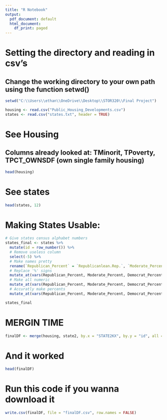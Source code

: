 ```yaml
---
title: "R Notebook"
output:
  pdf_document: default
  html_document:
    df_print: paged
---
```


# Setting the directory and reading in csv's
## Change the working directory to your own path using the function setwd()

```r
setwd("C:\\Users\\ethan\\OneDrive\\Desktop\\STOR320\\Final Project")

housing <- read.csv("Public_Housing_Developments.csv")
states <- read.csv("states.txt", header = TRUE)

```

# See Housing
## Columns already looked at: TMinorit, TPoverty, TPCT_OWNSDF (own single family housing)

```r
head(housing)
```

# See states

```r
head(states, 12)
```

# Making States Usable:

```r
# Give states census alphabet numbers
states_final <- states %>%
  mutate(id = row_number()) %>%
  # Remove useless column
  select(-5) %>%
  # Make names pretty
  rename(`Republican_Percent` = `Republicanlean.Rep.`, `Moderate_Percent`=`No.lean`, `Democrat_Percent` = `Democratlean.Dem.`) %>%
  # Replace '%' signs
  mutate_at(vars(Republican_Percent, Moderate_Percent, Democrat_Percent), ~ gsub("%", "", .)) %>%
  # Make all numeric
  mutate_at(vars(Republican_Percent, Moderate_Percent, Democrat_Percent), as.numeric) %>%
  # Accuratly make percents
  mutate_at(vars(Republican_Percent, Moderate_Percent, Democrat_Percent), ~ ./100)

states_final
```

# MERGIN TIME

```r
finalDF <- merge(housing, state2, by.x = "STATE2KX", by.y = "id", all = TRUE, na.rm=FALSE)
```

# And it worked

```r
head(finalDF)
```

# Run this code if you wanna download it

```r
write.csv(finalDF, file = "finalDF.csv", row.names = FALSE)
```

